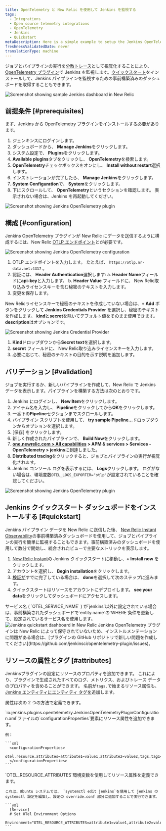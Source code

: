 ```yaml
---
title: OpenTelemetry と New Relic を使用して Jenkins を監視する
tags:
  - Integrations
  - Open source telemetry integrations
  - OpenTelemetry
  - Jenkins
  - Quickstart
metaDescription: Here is a simple example to setup the Jenkins OpenTelemetry plugin to send data to New Relic.
freshnessValidatedDate: never
translationType: machine
---
```


ジョブとパイプラインの実行を[分散トレース](/docs/distributed-tracing/concepts/introduction-distributed-tracing)として視覚化することにより、 [OpenTelemetry プラグイン](https://plugins.jenkins.io/opentelemetry)で Jenkins を監視します。[クイックスタート](https://newrelic.com/instant-observability/jenkins)をインストールして、Jenkins パイプラインを監視するための事前構築済みのダッシュボードを取得することもできます。

<img title="Screenshot showing sample Jenkins dashboard in New Relic" alt="Screenshot showing sample Jenkins dashboard in New Relic" src="/images/opentelemetry_screenshot-full_jenkins-05.webp" />

## 前提条件 [#prerequisites]

まず、Jenkins から OpenTelemetry プラグインをインストールする必要があります。

1. ジェンキンスにログインします。
2. ダッシュボードから、 <DNT>**Manage Jenkins**</DNT>をクリックします。
3. システム設定で、 <DNT>**Plugins**</DNT>をクリックします。
4. <DNT>**Available plugins**</DNT>タブをクリックし、 <DNT>**OpenTelemetry**</DNT>を検索します。
5. <DNT>**OpenTelemetry**</DNT>チェックボックスをオンにし、 <DNT>**Install without restart**</DNT>選択します。
6. インストレーションが完了したら、 <DNT>**Manage Jenkins**</DNT>をクリックします。
7. <DNT>**System Configuration**</DNT>で、 <DNT>**System**</DNT>をクリックします。
8. 下にスクロールして、 <DNT>**OpenTelemetry**</DNT>というセクションを確認します。 表示されない場合は、Jenkins を再起動してください。

<img title="Screenshot showing Jenkins OpenTelemetry plugin" alt="Screenshot showing Jenkins OpenTelemetry plugin" src="/images/opentelemetry_screenshot-full_jenkins-01.webp" />

## 構成 [#configuration]

Jenkins OpenTelemetry プラグインが New Relic にデータを送信するように構成するには、New Relic [OTLP エンドポイント](/docs/more-integrations/open-source-telemetry-integrations/opentelemetry/opentelemetry-setup/#note-endpoints)と<InlinePopover type="licenseKey" />が必要です。

<img title="Screenshot showing Jenkins OpenTelemetry configuration" alt="Screenshot showing Jenkins OpenTelemetry configuration" src="/images/opentelemetry_screenshot-full_integrations-jenkins-02.webp" />

1. OTLP エンドポイントを入力します。 たとえば、 `https://otlp.nr-data.net:4317` 。
2. 認証には、 <DNT>**Header Authentication**</DNT>選択します: a. <DNT>**Header Name**</DNT>フィールドに<DNT>**api-key**</DNT>と入力します。 b. <DNT>**Header Value**</DNT> フィールドに、 New Relic取り込みライセンスキーを含む秘密のテキストを入力します。
3. 変更を保存します。

New Relicライセンスキーで秘密のテキストを作成していない場合は、<DNT>**+ Add**</DNT> ボタンをクリックして <DNT>**Jenkins Credentials Provider**</DNT> を選択し、秘密のテキストを作成します。 <DNT>**kind**</DNT>と<DNT>**secret**</DNT>を除いてデフォルト値をそのまま使用できます。 <DNT>**description**</DNT>はオプションです。

<img title="Screenshot showing Jenkins Credential Provider" alt="Screenshot showing Jenkins Credential Provider" src="/images/opentelemetry_screenshot-full_integrations-jenkins-03.webp" />

1. <DNT>**Kind**</DNT>ドロップダウンから<DNT>**Secret text**</DNT>を選択します。
2. <DNT>**secret**</DNT> フィールドに、 New Relic取り込みライセンスキーを入力します。
3. 必要に応じて、秘密のテキストの目的を示す説明を追加します。

## バリデーション [#validation]

ジョブを実行するか、新しいパイプラインを作成して、New Relic で Jenkins データを表示します。パイプラインを構築する方法は次のとおりです。

1. Jenkins にログインし、 <DNT>**New Item**</DNT>をクリックします。
2. アイテム名を入力し、 <DNT>**Pipeline**</DNT>をクリックしてから<DNT>**OK**</DNT>をクリックします。
3. 一番下の<DNT>**Pipeline**</DNT>セクションまでスクロールします。
4. パイプライン スクリプトを使用して、 <DNT>**try sample Pipeline...**</DNT>ドロップダウンからオプションを選択します。
5. \[保存] をクリックします。
6. 新しく作成されたパイプラインで、 <DNT>**Build Now**</DNT>をクリックします。
7. <DNT>**[one.newrelic.com &gt; All capabilities](https://one.newrelic.com/all-capabilities) &gt; APM &amp; services &gt; Services - OpenTelemetry &gt; jenkins**</DNT>に到達しました。
8. <DNT>**Distributed tracing**</DNT>をクリックすると、ジョブとパイプラインの実行が視覚化されます。
9. Jenkins コンソール ログを表示するには、 <DNT>**Logs**</DNT>クリックします。 ログがない場合は、環境変数`OTEL_LOGS_EXPORTER="otlp"`が設定されていることを確認してください。

<img title="Screenshot showing Jenkins OpenTelemetry plugin" alt="Screenshot showing Jenkins OpenTelemetry plugin" src="/images/opentelemetry_screenshot-full_opentelemetry-jenkins-04.webp" />

## Jenkins クイックスタート ダッシュボードをインストールする [#quickstart]

Jenkins パイプライン データを New Relic に送信した後、 [New Relic Instant Observability](http://newrelic.com/instant-observability)の事前構築済みダッシュボードを使用して、ジョブとパイプラインの実行を簡単に監視することもできます。事前構築済みのダッシュボードを使用して数分で開始し、統合されたビューで主要なメトリックを表示します。

1. [New Relic Instant](https://newrelic.com/instant-observability/jenkins)の Jenkins クイックスタートに移動し、<DNT>**+ Install now**</DNT> をクリックします。
2. アカウントを選択し、 <DNT>**Begin installation**</DNT>をクリックします。
3. [検証が](#validation)すでに完了している場合は、 <DNT>**done**</DNT>を選択して次のステップに進みます。
4. クイックスタートはリソースをアカウントにデプロイします。 <DNT>**see your data**</DNT>をクリックしてダッシュボードにアクセスします。

<Callout variant="important">
  サービス名 ( `OTEL_SERVICE_NAME` ) が`jenkins`以外に設定されている場合は、事前構築されたダッシュボードで`entity.name`の`WHERE`条件を更新して、設定されているサービス名を使用します。
</Callout>

<img title="Jenkins quickstart dashboard in New Relic" alt="Jenkins quickstart dashboard in New Relic" src="/images/opentelemetry_screenshot-full_jenkins-05.webp" />

<Callout variant="important">
  Jenkins OpenTelemetry プラグインは New Relic によって保守されていないため、インストルメンテーションに問題がある場合は、[プラグインの GitHub リポジトリで新しい問題を作成してください](https://github.com/jenkinsci/opentelemetry-plugin/issues)。
</Callout>

## リソースの属性とタグ [#attributes]

Jenkinsプラグインの設定にリソースのプロパティを追加できます。 これにより、プラグインで生成されたすべてのログ、メトリクス、およびトレース データのプロパティを含めることができます。 名前が`tags.`で始まるリソース属性も、 [Jenkins エンティティにエンティティ タグを](/docs/opentelemetry/best-practices/opentelemetry-best-practices-resources/#tags)追加します。

属性は次の 2 つの方法で定義できます。

<CollapserGroup>
  <Collapser id="attributes-config" title="Jenkinsプラグイン設定で属性を定義する">
    `io.jenkins.plugins.opentelemetry.JenkinsOpenTelemetryPluginConfiguration.xml`ファイルの`configurationProperties`要素にリソース属性を追加できます。

    例：

    ```xml
      <configurationProperties>
        otel.resource.attributes=attribute1=value1,attribute2=value2,tags.tag1=tagValue1
      </configurationProperties>
    ```
  </Collapser>

  <Collapser id="attributes-env" title="環境変数の属性を定義する">
    `OTEL_RESOURCE_ATTRIBUTES`環境変数を使用してリソース属性を定義できます。

    これは、Ubuntu システムでは、 `systemctl edit jenkins`を使用して jenkins の systemctl 設定を編集し、設定の override.conf 部分に追加することで実行できます。

    ```yml
      [Service]
      # Set OTel Environment Options
      Environment="OTEL_RESOURCE_ATTRIBUTES=attribute1=value1,attribute2=value2,tags.tag1=tagValue1"
    ```
  </Collapser>
</CollapserGroup>

<InstallFeedback />
